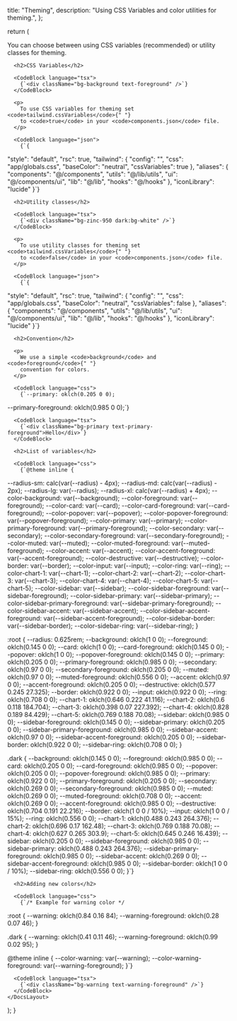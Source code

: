 
  title: "Theming",
  description: "Using CSS Variables and color utilities for theming.",
};

  return (
    <DocsLayout title={meta.title} description={meta.description}>
      <p>
        You can choose between using CSS variables (recommended) or utility
        classes for theming.
      </p>

      <h2>CSS Variables</h2>

      <CodeBlock language="tsx">
        {`<div className="bg-background text-foreground" />`}
      </CodeBlock>

      <p>
        To use CSS variables for theming set <code>tailwind.cssVariables</code>{" "}
        to <code>true</code> in your <code>components.json</code> file.
      </p>

      <CodeBlock language="json">
        {`{

"style": "default",
"rsc": true,
"tailwind": {
"config": "",
"css": "app/globals.css",
"baseColor": "neutral",
"cssVariables": true
},
"aliases": {
"components": "@/components",
"utils": "@/lib/utils",
"ui": "@/components/ui",
"lib": "@/lib",
"hooks": "@/hooks"
},
"iconLibrary": "lucide"
}`}
</CodeBlock>

      <h2>Utility classes</h2>

      <CodeBlock language="tsx">
        {`<div className="bg-zinc-950 dark:bg-white" />`}
      </CodeBlock>

      <p>
        To use utility classes for theming set <code>tailwind.cssVariables</code>{" "}
        to <code>false</code> in your <code>components.json</code> file.
      </p>

      <CodeBlock language="json">
        {`{

"style": "default",
"rsc": true,
"tailwind": {
"config": "",
"css": "app/globals.css",
"baseColor": "neutral",
"cssVariables": false
},
"aliases": {
"components": "@/components",
"utils": "@/lib/utils",
"ui": "@/components/ui",
"lib": "@/lib",
"hooks": "@/hooks"
},
"iconLibrary": "lucide"
}`}
</CodeBlock>

      <h2>Convention</h2>

      <p>
        We use a simple <code>background</code> and <code>foreground</code>{" "}
        convention for colors.
      </p>

      <CodeBlock language="css">
        {`--primary: oklch(0.205 0 0);

--primary-foreground: oklch(0.985 0 0);`}
</CodeBlock>

      <CodeBlock language="tsx">
        {`<div className="bg-primary text-primary-foreground">Hello</div>`}
      </CodeBlock>

      <h2>List of variables</h2>

      <CodeBlock language="css">
        {`@theme inline {

--radius-sm: calc(var(--radius) - 4px);
--radius-md: calc(var(--radius) - 2px);
--radius-lg: var(--radius);
--radius-xl: calc(var(--radius) + 4px);
--color-background: var(--background);
--color-foreground: var(--foreground);
--color-card: var(--card);
--color-card-foreground: var(--card-foreground);
--color-popover: var(--popover);
--color-popover-foreground: var(--popover-foreground);
--color-primary: var(--primary);
--color-primary-foreground: var(--primary-foreground);
--color-secondary: var(--secondary);
--color-secondary-foreground: var(--secondary-foreground);
--color-muted: var(--muted);
--color-muted-foreground: var(--muted-foreground);
--color-accent: var(--accent);
--color-accent-foreground: var(--accent-foreground);
--color-destructive: var(--destructive);
--color-border: var(--border);
--color-input: var(--input);
--color-ring: var(--ring);
--color-chart-1: var(--chart-1);
--color-chart-2: var(--chart-2);
--color-chart-3: var(--chart-3);
--color-chart-4: var(--chart-4);
--color-chart-5: var(--chart-5);
--color-sidebar: var(--sidebar);
--color-sidebar-foreground: var(--sidebar-foreground);
--color-sidebar-primary: var(--sidebar-primary);
--color-sidebar-primary-foreground: var(--sidebar-primary-foreground);
--color-sidebar-accent: var(--sidebar-accent);
--color-sidebar-accent-foreground: var(--sidebar-accent-foreground);
--color-sidebar-border: var(--sidebar-border);
--color-sidebar-ring: var(--sidebar-ring);
}

:root {
--radius: 0.625rem;
--background: oklch(1 0 0);
--foreground: oklch(0.145 0 0);
--card: oklch(1 0 0);
--card-foreground: oklch(0.145 0 0);
--popover: oklch(1 0 0);
--popover-foreground: oklch(0.145 0 0);
--primary: oklch(0.205 0 0);
--primary-foreground: oklch(0.985 0 0);
--secondary: oklch(0.97 0 0);
--secondary-foreground: oklch(0.205 0 0);
--muted: oklch(0.97 0 0);
--muted-foreground: oklch(0.556 0 0);
--accent: oklch(0.97 0 0);
--accent-foreground: oklch(0.205 0 0);
--destructive: oklch(0.577 0.245 27.325);
--border: oklch(0.922 0 0);
--input: oklch(0.922 0 0);
--ring: oklch(0.708 0 0);
--chart-1: oklch(0.646 0.222 41.116);
--chart-2: oklch(0.6 0.118 184.704);
--chart-3: oklch(0.398 0.07 227.392);
--chart-4: oklch(0.828 0.189 84.429);
--chart-5: oklch(0.769 0.188 70.08);
--sidebar: oklch(0.985 0 0);
--sidebar-foreground: oklch(0.145 0 0);
--sidebar-primary: oklch(0.205 0 0);
--sidebar-primary-foreground: oklch(0.985 0 0);
--sidebar-accent: oklch(0.97 0 0);
--sidebar-accent-foreground: oklch(0.205 0 0);
--sidebar-border: oklch(0.922 0 0);
--sidebar-ring: oklch(0.708 0 0);
}

.dark {
--background: oklch(0.145 0 0);
--foreground: oklch(0.985 0 0);
--card: oklch(0.205 0 0);
--card-foreground: oklch(0.985 0 0);
--popover: oklch(0.205 0 0);
--popover-foreground: oklch(0.985 0 0);
--primary: oklch(0.922 0 0);
--primary-foreground: oklch(0.205 0 0);
--secondary: oklch(0.269 0 0);
--secondary-foreground: oklch(0.985 0 0);
--muted: oklch(0.269 0 0);
--muted-foreground: oklch(0.708 0 0);
--accent: oklch(0.269 0 0);
--accent-foreground: oklch(0.985 0 0);
--destructive: oklch(0.704 0.191 22.216);
--border: oklch(1 0 0 / 10%);
--input: oklch(1 0 0 / 15%);
--ring: oklch(0.556 0 0);
--chart-1: oklch(0.488 0.243 264.376);
--chart-2: oklch(0.696 0.17 162.48);
--chart-3: oklch(0.769 0.188 70.08);
--chart-4: oklch(0.627 0.265 303.9);
--chart-5: oklch(0.645 0.246 16.439);
--sidebar: oklch(0.205 0 0);
--sidebar-foreground: oklch(0.985 0 0);
--sidebar-primary: oklch(0.488 0.243 264.376);
--sidebar-primary-foreground: oklch(0.985 0 0);
--sidebar-accent: oklch(0.269 0 0);
--sidebar-accent-foreground: oklch(0.985 0 0);
--sidebar-border: oklch(1 0 0 / 10%);
--sidebar-ring: oklch(0.556 0 0);
}`}
</CodeBlock>

      <h2>Adding new colors</h2>

      <CodeBlock language="css">
        {`/* Example for warning color */

:root {
--warning: oklch(0.84 0.16 84);
--warning-foreground: oklch(0.28 0.07 46);
}

.dark {
--warning: oklch(0.41 0.11 46);
--warning-foreground: oklch(0.99 0.02 95);
}

@theme inline {
--color-warning: var(--warning);
--color-warning-foreground: var(--warning-foreground);
}`}
</CodeBlock>

      <CodeBlock language="tsx">
        {`<div className="bg-warning text-warning-foreground" />`}
      </CodeBlock>
    </DocsLayout>

);
}
